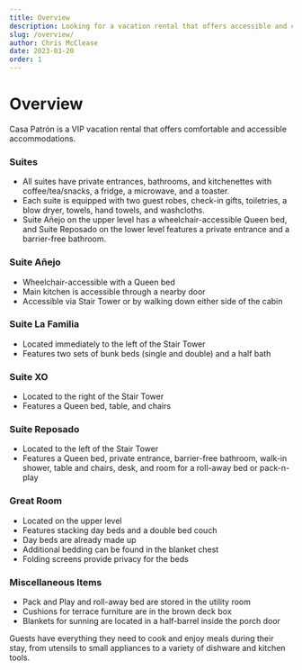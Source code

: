```yaml
---
title: Overview
description: Looking for a vacation rental that offers accessible and comfortable accommodations? Casa Patrón has got you covered! Each suite is equipped with private entrances, kitchenettes, and everything you need to make your stay a memorable one. Read on to learn more about the amenities and features of this beautiful vacation rental.
slug: /overview/
author: Chris McClease
date: 2023-03-20
order: 1
---
```


# Overview

Casa Patrón is a VIP vacation rental that offers comfortable and accessible accommodations.

### Suites

- All suites have private entrances, bathrooms, and kitchenettes with coffee/tea/snacks, a fridge, a microwave, and a toaster.
- Each suite is equipped with two guest robes, check-in gifts, toiletries, a blow dryer, towels, hand towels, and washcloths.
- Suite Añejo on the upper level has a wheelchair-accessible Queen bed, and Suite Reposado on the lower level features
  a private entrance and a barrier-free bathroom.

### Suite Añejo

- Wheelchair-accessible with a Queen bed
- Main kitchen is accessible through a nearby door
- Accessible via Stair Tower or by walking down either side of the cabin

### Suite La Familia

- Located immediately to the left of the Stair Tower
- Features two sets of bunk beds (single and double) and a half bath

### Suite XO

- Located to the right of the Stair Tower
- Features a Queen bed, table, and chairs

### Suite Reposado

- Located to the left of the Stair Tower
- Features a Queen bed, private entrance, barrier-free bathroom, walk-in shower, table and chairs, desk, and room for a
  roll-away bed or pack-n-play

### Great Room

- Located on the upper level
- Features stacking day beds and a double bed couch
- Day beds are already made up
- Additional bedding can be found in the blanket chest
- Folding screens provide privacy for the beds

### Miscellaneous Items

- Pack and Play and roll-away bed are stored in the utility room
- Cushions for terrace furniture are in the brown deck box
- Blankets for sunning are located in a half-barrel inside the porch door

Guests have everything they need to cook and enjoy meals during their stay, from utensils to small appliances to
a variety of dishware and kitchen tools.

